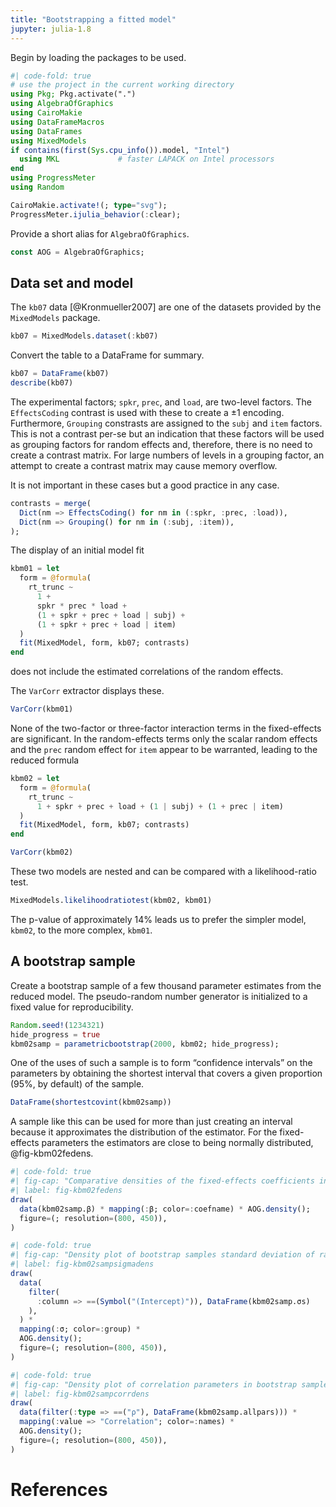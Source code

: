 ```yaml
---
title: "Bootstrapping a fitted model"
jupyter: julia-1.8
---
```


Begin by loading the packages to be used.

```julia
#| code-fold: true
# use the project in the current working directory
using Pkg; Pkg.activate(".")
using AlgebraOfGraphics
using CairoMakie
using DataFrameMacros
using DataFrames
using MixedModels
if contains(first(Sys.cpu_info()).model, "Intel")
  using MKL             # faster LAPACK on Intel processors
end
using ProgressMeter
using Random

CairoMakie.activate!(; type="svg");
ProgressMeter.ijulia_behavior(:clear);
```

Provide a short alias for `AlgebraOfGraphics`.

```julia
const AOG = AlgebraOfGraphics;
```

## Data set and model

The `kb07` data [@Kronmueller2007] are one of the datasets provided by the `MixedModels` package.

```julia
kb07 = MixedModels.dataset(:kb07)
```

Convert the table to a DataFrame for summary.

```julia
kb07 = DataFrame(kb07)
describe(kb07)
```

The experimental factors; `spkr`, `prec`, and `load`, are two-level factors.
The `EffectsCoding` contrast is used with these to create a $\pm1$ encoding.
Furthermore, `Grouping` constrasts are assigned to the `subj` and `item` factors.
This is not a contrast per-se but an indication that these factors will be used as grouping factors for random effects and, therefore, there is no need to create a contrast matrix.
For large numbers of levels in a grouping factor, an attempt to create a contrast matrix may cause memory overflow.

It is not important in these cases but a good practice in any case.

```julia
contrasts = merge(
  Dict(nm => EffectsCoding() for nm in (:spkr, :prec, :load)),
  Dict(nm => Grouping() for nm in (:subj, :item)),
);
```

The display of an initial model fit

```julia
kbm01 = let
  form = @formula(
    rt_trunc ~
      1 +
      spkr * prec * load +
      (1 + spkr + prec + load | subj) +
      (1 + spkr + prec + load | item)
  )
  fit(MixedModel, form, kb07; contrasts)
end
```

does not include the estimated correlations of the random effects.

The `VarCorr` extractor displays these.

```julia
VarCorr(kbm01)
```

None of the two-factor or three-factor interaction terms in the fixed-effects are significant.
In the random-effects terms only the scalar random effects and the `prec` random effect for `item` appear to be warranted, leading to the reduced formula

```julia
kbm02 = let
  form = @formula(
    rt_trunc ~
      1 + spkr + prec + load + (1 | subj) + (1 + prec | item)
  )
  fit(MixedModel, form, kb07; contrasts)
end
```

```julia
VarCorr(kbm02)
```

These two models are nested and can be compared with a likelihood-ratio test.

```julia
MixedModels.likelihoodratiotest(kbm02, kbm01)
```

The p-value of approximately 14% leads us to prefer the simpler model, `kbm02`, to the more complex, `kbm01`.

## A bootstrap sample

Create a bootstrap sample of a few thousand parameter estimates from the reduced model.
The pseudo-random number generator is initialized to a fixed value for reproducibility.

```julia
Random.seed!(1234321)
hide_progress = true
kbm02samp = parametricbootstrap(2000, kbm02; hide_progress);
```

One of the uses of such a sample is to form "confidence intervals" on the parameters by obtaining the shortest interval that covers a given proportion (95%, by default) of the sample.

```julia
DataFrame(shortestcovint(kbm02samp))
```

A sample like this can be used for more than just creating an interval because it approximates the distribution of the estimator.
For the fixed-effects parameters the estimators are close to being normally distributed, @fig-kbm02fedens.

```julia
#| code-fold: true
#| fig-cap: "Comparative densities of the fixed-effects coefficients in kbm02samp"
#| label: fig-kbm02fedens
draw(
  data(kbm02samp.β) * mapping(:β; color=:coefname) * AOG.density();
  figure=(; resolution=(800, 450)),
)
```

```julia
#| code-fold: true
#| fig-cap: "Density plot of bootstrap samples standard deviation of random effects"
#| label: fig-kbm02sampsigmadens
draw(
  data(
    filter(
      :column => ==(Symbol("(Intercept)")), DataFrame(kbm02samp.σs)
    ),
  ) *
  mapping(:σ; color=:group) *
  AOG.density();
  figure=(; resolution=(800, 450)),
)
```

```julia
#| code-fold: true
#| fig-cap: "Density plot of correlation parameters in bootstrap sample from model kbm02"
#| label: fig-kbm02sampcorrdens
draw(
  data(filter(:type => ==("ρ"), DataFrame(kbm02samp.allpars))) *
  mapping(:value => "Correlation"; color=:names) *
  AOG.density();
  figure=(; resolution=(800, 450)),
)
```

# References

::: {#refs}
:::
